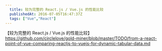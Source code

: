 ```yaml
---
  title: 较为完整的 React.js / Vue.js 的性能比较
  publishedAt: 2016-07-05T16:47:37Z
  tags: ["Vue","React"]
---
```


【较为完整的 React.js / Vue.js 的性能比较】
https://github.com/circlelove/gold-miner/blob/master/TODO/from-a-react-point-of-vue-comparing-reactjs-to-vuejs-for-dynamic-tabular-data.md

